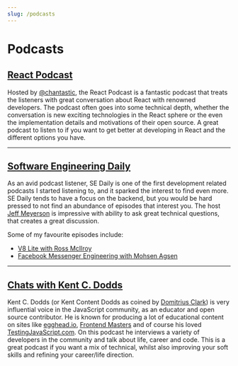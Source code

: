 ```yaml
---
slug: /podcasts
---
```


# Podcasts

## [React Podcast](https://reactpodcast.simplecast.fm/)

Hosted by [@chantastic](https://twitter.com/chantastic), the React Podcast is a fantastic podcast that treats the listeners with great conversation about React with renowned developers. The podcast often goes into some technical depth, whether the conversation is new exciting technologies in the React sphere or the even the implementation details and motivations of their open source. A great podcast to listen to if you want to get better at developing in React and the different options you have.

---

## [Software Engineering Daily](https://www.softwaredaily.com/)

As an avid podcast listener, SE Daily is one of the first development related podcasts I started listening to, and it sparked the interest to find even more. SE Daily tends to have a focus on the backend, but you would be hard pressed to not find an abundance of episodes that interest you. The host [Jeff Meyerson](https://twitter.com/the_prion?lang=en) is impressive with ability to ask great technical questions, that creates a great discussion.

Some of my favourite episodes include:

-   [V8 Lite with Ross McIlroy](https://softwareengineeringdaily.com/2020/04/03/v8-lite-with-ross-mcilroy/)
-   [Facebook Messenger Engineering with Mohsen Agsen](https://softwareengineeringdaily.com/2020/03/31/facebook-messenger-engineering-with-mohsen-agsen/)

---

## [Chats with Kent C. Dodds](https://kentcdodds.com/chats-with-kent-podcast/)

Kent C. Dodds (or Kent Content Dodds as coined by [Domitrius Clark](https://twitter.com/domitriusclark?lang=en)) is very influential voice in the JavaScript community, as an educator and open source contributor. He is known for producing a lot of educational content on sites like [egghead.io](https://kcd.im/egghead), [Frontend Masters](https://kcd.im/fem) and of course his loved [TestingJavaScript.com](https://testingjavascript.com/). On this podcast he interviews a variety of developers in the community and talk about life, career and code. This is a great podcast if you want a mix of technical, whilst also improving your soft skills and refining your career/life direction.
